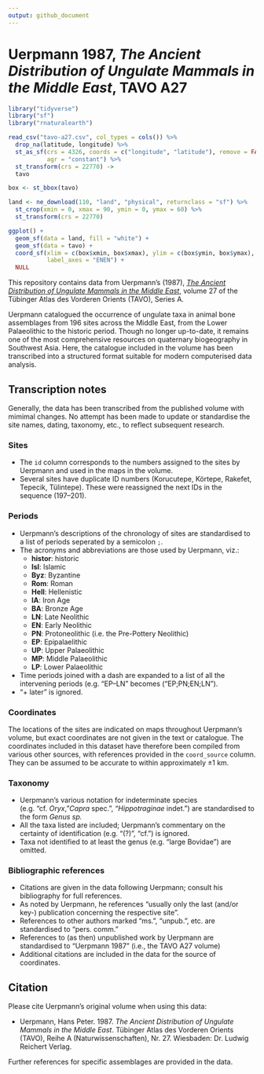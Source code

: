 ```yaml
---
output: github_document
---
```

# Uerpmann 1987, *The Ancient Distribution of Ungulate Mammals in the Middle East*, TAVO A27

```r
library("tidyverse")
library("sf")
library("rnaturalearth")

read_csv("tavo-a27.csv", col_types = cols()) %>% 
  drop_na(latitude, longitude) %>% 
  st_as_sf(crs = 4326, coords = c("longitude", "latitude"), remove = FALSE,
           agr = "constant") %>% 
  st_transform(crs = 22770) ->
  tavo

box <- st_bbox(tavo)

land <- ne_download(110, "land", "physical", returnclass = "sf") %>% 
  st_crop(xmin = 0, xmax = 90, ymin = 0, ymax = 60) %>% 
  st_transform(crs = 22770)
```
```r
ggplot() +
  geom_sf(data = land, fill = "white") +
  geom_sf(data = tavo) +
  coord_sf(xlim = c(box$xmin, box$xmax), ylim = c(box$ymin, box$ymax),
           label_axes = "ENEN") +
  NULL
```

This repository contains data from Uerpmann's (1987), *[The Ancient Distribution of Ungulate Mammals in the Middle East](https://reichert-verlag.de/en/author/u/uerpmann_hans_peter/9783882263954_the_ancient_distribution_of_ungulate_mammals_in_the_middle_east-detail)*, volume 27 of the Tübinger Atlas des Vorderen Orients (TAVO), Series A.

Uerpmann catalogued the occurrence of ungulate taxa in animal bone assemblages from 196 sites across the Middle East, from the Lower Palaeolithic to the historic period.
Though no longer up-to-date, it remains one of the most comprehensive resources on quaternary biogeography in Southwest Asia.
Here, the catalogue included in the volume has been transcribed into a structured format suitable for modern computerised data analysis.

## Transcription notes

Generally, the data has been transcribed from the published volume with mimimal changes.
No attempt has been made to update or standardise the site names, dating, taxonomy, etc., to reflect subsequent research.

### Sites

* The `id` column corresponds to the numbers assigned to the sites by Uerpmann and used in the maps in the volume.
* Several sites have duplicate ID numbers (Korucutepe, Körtepe, Rakefet, Tepecik, Tülintepe). These were reassigned the next IDs in the sequence (197–201).

### Periods

* Uerpmann's descriptions of the chronology of sites are standardised to a list of periods seperated by a semicolon `;`.
* The acronyms and abbreviations are those used by Uerpmann, viz.:
  * **histor**: historic
  * **Isl**: Islamic
  * **Byz**: Byzantine
  * **Rom**: Roman 
  * **Hell**: Hellenistic
  * **IA**: Iron Age
  * **BA**: Bronze Age
  * **LN**: Late Neolithic
  * **EN**: Early Neolithic
  * **PN**: Protoneolithic (i.e. the Pre-Pottery Neolithic)
  * **EP**: Epipalaelithic
  * **UP**: Upper Palaeolithic
  * **MP**: Middle Palaeolithic
  * **LP**: Lower Palaeolithic
* Time periods joined with a dash are expanded to a list of all the intervening periods (e.g. "EP–LN" becomes ("EP;PN;EN;LN").
* "+ later" is ignored.

### Coordinates

The locations of the sites are indicated on maps throughout Uerpmann's volume, but exact coordinates are not given in the text or catalogue.
The coordinates included in this dataset have therefore been compiled from various other sources, with references provided in the `coord_source` column.
They can be assumed to be accurate to within approximately ±1 km. 

### Taxonomy

* Uerpmann's various notation for indeterminate species (e.g. "cf. *Oryx*, "*Capra* spec.", "*Hippotraginae* indet.") are standardised to the form *Genus sp.*
* All the taxa listed are included; Uerpmann's commentary on the certainty of identification (e.g. "(?)", "cf.") is ignored.
* Taxa not identified to at least the genus (e.g. "large Bovidae") are omitted.

### Bibliographic references

* Citations are given in the data following Uerpmann; consult his bibliography for full references.
* As noted by Uerpmann, he references "usually only the last (and/or key-) publication concerning the respective site".
* References to other authors marked "ms.", "unpub.", etc. are standardised to "pers. comm."
* References to (as then) unpublished work by Uerpmann are standardised to "Uerpmann 1987" (i.e., the TAVO A27 volume)
* Additional citations are included in the data for the source of coordinates.

## Citation

Please cite Uerpmann's original volume when using this data:

* Uerpmann, Hans Peter. 1987. *The Ancient Distribution of Ungulate Mammals in the Middle East*. Tübinger Atlas des Vorderen Orients (TAVO), Reihe A (Naturwissenschaften), Nr. 27. Wiesbaden: Dr. Ludwig Reichert Verlag.

Further references for specific assemblages are provided in the data.

